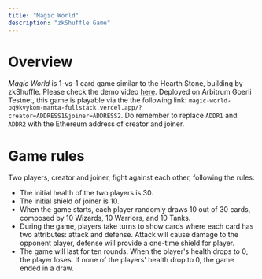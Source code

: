 ```yaml
---
title: "Magic World"
description: "zkShuffle Game"
---
```


# Overview

_Magic World_ is 1-vs-1 card game similar to the Hearth Stone, building by zkShuffle.
Please check the demo video [here](https://drive.google.com/file/d/1d9KfJxbwipyffXdVylzlvbfQ-bTQ8rpT/view?usp=sharing).
Deployed on Arbitrum Goerli Testnet, this game is playable via the the following link:
`magic-world-pq9kvykom-manta-fullstack.vercel.app/?creator=ADDRESS1&joiner=ADDRESS2`.
Do remember to replace `ADDR1` and `ADDR2` with the Ethereum address of creator and joiner.

# Game rules

Two players, creator and joiner, fight against each other, following the rules:

- The initial health of the two players is 30.
- The initial shield of joiner is 10.
- When the game starts, each player randomly draws 10 out of 30 cards, composed by 10 Wizards, 10 Warriors, and 10 Tanks.
- During the game, players take turns to show cards where each card has two attributes: attack and defense. Attack will cause damage to the opponent player, defense will provide a one-time shield for player.
- The game will last for ten rounds. When the player's health drops to 0, the player loses. If none of the players' health drop to 0, the game ended in a draw.
